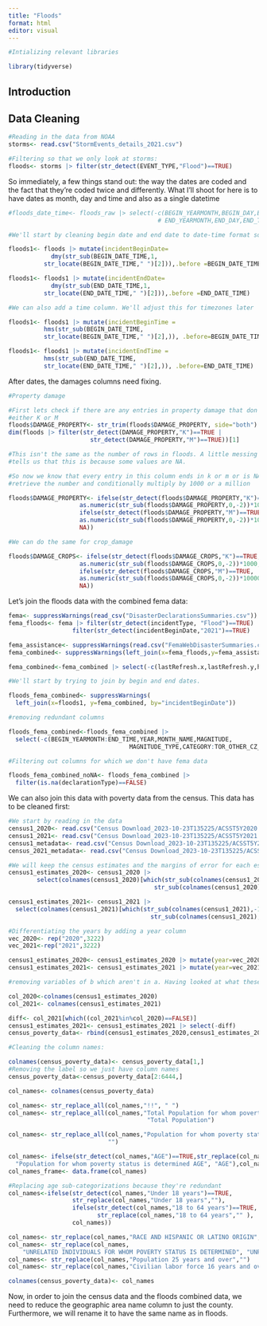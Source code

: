 ```yaml
---
title: "Floods"
format: html
editor: visual
---
```


```r
#Intializing relevant libraries

library(tidyverse)
```

## Introduction

## Data Cleaning

```r
#Reading in the data from NOAA
storms<- read.csv("StormEvents_details_2021.csv")

#Filtering so that we only look at storms:
floods<- storms |> filter(str_detect(EVENT_TYPE,"Flood")==TRUE)

```
 So immediately, a few things stand out: the way the dates are coded and the fact that they're coded twice and differently. 
 What I'll shoot for here is to have dates as month, day and time and also as a single datetime
 
```r
#floods_date_time<- floods_raw |> select(-c(BEGIN_YEARMONTH,BEGIN_DAY,BEGIN_TIME,
                                          # END_YEARMONTH,END_DAY,END_TIME))

#We'll start by cleaning begin date and end date to date-time format so we can join with the fema data

floods1<- floods |> mutate(incidentBeginDate= 
            dmy(str_sub(BEGIN_DATE_TIME,1,
          str_locate(BEGIN_DATE_TIME," ")[2])),.before =BEGIN_DATE_TIME)

floods1<- floods1 |> mutate(incidentEndDate= 
            dmy(str_sub(END_DATE_TIME,1,
          str_locate(END_DATE_TIME," ")[2])),.before =END_DATE_TIME)

#We can also add a time column. We'll adjust this for timezones later

floods1<- floods1 |> mutate(incidentBeginTime = 
          hms(str_sub(BEGIN_DATE_TIME,
          str_locate(BEGIN_DATE_TIME," ")[2],)), .before=BEGIN_DATE_TIME)

floods1<- floods1 |> mutate(incidentEndTime = 
          hms(str_sub(END_DATE_TIME,
          str_locate(END_DATE_TIME," ")[2],)), .before=END_DATE_TIME)
```
 
After dates, the damages columns need fixing.  

```r
#Property damage

#First lets check if there are any entries in property damage that don't end in
#either K or M
floods$DAMAGE_PROPERTY<- str_trim(floods$DAMAGE_PROPERTY, side="both")
dim(floods |> filter(str_detect(DAMAGE_PROPERTY,"K")==TRUE |
                       str_detect(DAMAGE_PROPERTY,"M")==TRUE))[1]

#This isn't the same as the number of rows in floods. A little messing around
#tells us that this is because some values are NA. 

#So now we know that every entry in this column ends in k or m or is NA, we can 
#retrieve the number and conditionally multiply by 1000 or a million

floods$DAMAGE_PROPERTY<- ifelse(str_detect(floods$DAMAGE_PROPERTY,"K")==TRUE,
                    as.numeric(str_sub(floods$DAMAGE_PROPERTY,0,-2))*1000,
                    ifelse(str_detect(floods$DAMAGE_PROPERTY,"M")==TRUE,
                    as.numeric(str_sub(floods$DAMAGE_PROPERTY,0,-2))*1000000,
                    NA))

#We can do the same for crop_damage

floods$DAMAGE_CROPS<- ifelse(str_detect(floods$DAMAGE_CROPS,"K")==TRUE,
                    as.numeric(str_sub(floods$DAMAGE_CROPS,0,-2))*1000,
                    ifelse(str_detect(floods$DAMAGE_CROPS,"M")==TRUE,
                    as.numeric(str_sub(floods$DAMAGE_CROPS,0,-2))*1000000,
                    NA))

```

Let's join the floods data with the combined fema data:

```r
fema<- suppressWarnings(read_csv("DisasterDeclarationsSummaries.csv"))
fema_floods<- fema |> filter(str_detect(incidentType, "Flood")==TRUE) |> 
                  filter(str_detect(incidentBeginDate,"2021")==TRUE)

fema_assistance<- suppressWarnings(read.csv("FemaWebDisasterSummaries.csv", header = TRUE))
fema_combined<- suppressWarnings(left_join(x=fema_floods,y=fema_assistance, by="disasterNumber"))

fema_combined<-fema_combined |> select(-c(lastRefresh.x,lastRefresh.y,hash.x,hash.y,id.x, id.y))

#We'll start by trying to join by begin and end dates. 

floods_fema_combined<- suppressWarnings(
  left_join(x=floods1, y=fema_combined, by="incidentBeginDate"))

#removing redundant columns

floods_fema_combined<-floods_fema_combined |> 
  select(-c(BEGIN_YEARMONTH:END_TIME,YEAR,MONTH_NAME,MAGNITUDE,
                                  MAGNITUDE_TYPE,CATEGORY:TOR_OTHER_CZ_NAME))

#Filtering out columns for which we don't have fema data

floods_fema_combined_noNA<- floods_fema_combined |>
  filter(is.na(declarationType)==FALSE)
```

We can also join this data with poverty data from the census. This data has to be cleaned first:

```r

#We start by reading in the data
census1_2020<- read.csv("Census Download_2023-10-23T135225/ACSST5Y2020.S1701-Data.csv")
census1_2021<- read.csv("Census Download_2023-10-23T135225/ACSST5Y2021.S1701-Data.csv")
census1_metadata<- read.csv("Census Download_2023-10-23T135225/ACSST5Y2020.S1701-Column-Metadata.csv")
census_2021_metadata<- read.csv("Census Download_2023-10-23T135225/ACSST5Y2021.S1701-Column-Metadata.csv")

#We will keep the census estimates and the margins of error for each estimate
census1_estimates_2020<- census1_2020 |>
        select(colnames(census1_2020)[which(str_sub(colnames(census1_2020),-1,-1)=="E" |
                                         str_sub(colnames(census1_2020),-1,-1)=="M")])

census1_estimates_2021<- census1_2021 |>
  select(colnames(census1_2021)[which(str_sub(colnames(census1_2021),-1,-1)=="E" |
                                        str_sub(colnames(census1_2021),-1,-1)=="M")])

#Differentiating the years by adding a year column
vec_2020<- rep("2020",3222)
vec_2021<-rep("2021",3222)

census1_estimates_2020<- census1_estimates_2020 |> mutate(year=vec_2020)
census1_estimates_2021<- census1_estimates_2021 |> mutate(year=vec_2021)

#removing variables of b which aren't in a. Having looked at what these are, these aren't questions i'm interested in so I can omit them. 

col_2020<-colnames(census1_estimates_2020)
col_2021<- colnames(census1_estimates_2021)

diff<- col_2021[which((col_2021%in%col_2020)==FALSE)]
census1_estimates_2021<- census1_estimates_2021 |> select(-diff)
census_poverty_data<- rbind(census1_estimates_2020,census1_estimates_2021)

#Cleaning the column names:

colnames(census_poverty_data)<- census_poverty_data[1,]
#Removing the label so we just have column names
census_poverty_data<-census_poverty_data[2:6444,]

col_names<- colnames(census_poverty_data)

col_names<- str_replace_all(col_names,"!!", " ")
col_names<- str_replace_all(col_names,"Total Population for whom poverty status is determined",
                                       "Total Population")

col_names<- str_replace_all(col_names,"Population for whom poverty status is determined",
                            "")

col_names<- ifelse(str_detect(col_names,"AGE")==TRUE,str_replace(col_names,
  "Population for whom poverty status is determined AGE", "AGE"),col_names)
col_names_frame<- data.frame(col_names)

#Replacing age sub-categorizations because they're redundant
col_names<-ifelse(str_detect(col_names,"Under 18 years")==TRUE,
                  str_replace(col_names,"Under 18 years",""),
                  ifelse(str_detect(col_names,"18 to 64 years")==TRUE,
                         str_replace(col_names,"18 to 64 years","" ),
                  col_names))

col_names<- str_replace(col_names,"RACE AND HISPANIC OR LATINO ORIGIN", "RACE")
col_names<- str_replace(col_names,
    "UNRELATED INDIVIDUALS FOR WHOM POVERTY STATUS IS DETERMINED", "UNRELATED INDIVIDUALS")
col_names<- str_replace(col_names,"Population 25 years and over","")
col_names<- str_replace(col_names,"Civilian labor force 16 years and over","")

colnames(census_poverty_data)<- col_names
```

Now, in order to join the census data and the floods combined data, we need to reduce the geographic area name column to just the county. Furthermore, we will rename it to have the same name as in floods. 